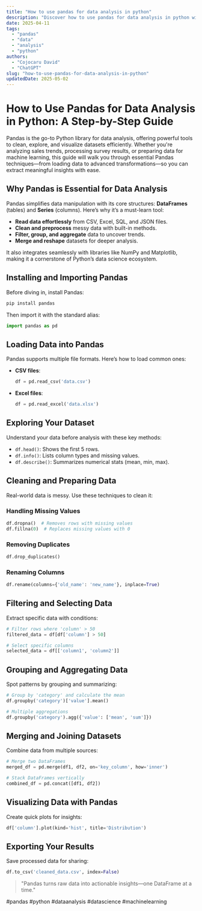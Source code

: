 ```yaml
---
title: "How to use pandas for data analysis in python"
description: "Discover how to use pandas for data analysis in python with this in-depth guide, providing actionable insights and practical tips to boost your knowledge and results."
date: 2025-04-11
tags:
  - "pandas"
  - "data"
  - "analysis"
  - "python"
authors:
  - "Cojocaru David"
  - "ChatGPT"
slug: "how-to-use-pandas-for-data-analysis-in-python"
updatedDate: 2025-05-02
---
```


# How to Use Pandas for Data Analysis in Python: A Step-by-Step Guide  

Pandas is the go-to Python library for data analysis, offering powerful tools to clean, explore, and visualize datasets efficiently. Whether you're analyzing sales trends, processing survey results, or preparing data for machine learning, this guide will walk you through essential Pandas techniques—from loading data to advanced transformations—so you can extract meaningful insights with ease.  

## Why Pandas is Essential for Data Analysis  

Pandas simplifies data manipulation with its core structures: **DataFrames** (tables) and **Series** (columns). Here’s why it’s a must-learn tool:  

- **Read data effortlessly** from CSV, Excel, SQL, and JSON files.  
- **Clean and preprocess** messy data with built-in methods.  
- **Filter, group, and aggregate** data to uncover trends.  
- **Merge and reshape** datasets for deeper analysis.  

It also integrates seamlessly with libraries like NumPy and Matplotlib, making it a cornerstone of Python’s data science ecosystem.  

## Installing and Importing Pandas  

Before diving in, install Pandas:  

```python
pip install pandas
```  

Then import it with the standard alias:  

```python
import pandas as pd
```  

## Loading Data into Pandas  

Pandas supports multiple file formats. Here’s how to load common ones:  

- **CSV files**:  
  ```python
  df = pd.read_csv('data.csv')
  ```  
- **Excel files**:  
  ```python
  df = pd.read_excel('data.xlsx')
  ```  

## Exploring Your Dataset  

Understand your data before analysis with these key methods:  

- `df.head()`: Shows the first 5 rows.  
- `df.info()`: Lists column types and missing values.  
- `df.describe()`: Summarizes numerical stats (mean, min, max).  

## Cleaning and Preparing Data  

Real-world data is messy. Use these techniques to clean it:  

### Handling Missing Values  

```python
df.dropna()  # Removes rows with missing values  
df.fillna(0)  # Replaces missing values with 0  
```  

### Removing Duplicates  

```python
df.drop_duplicates()  
```  

### Renaming Columns  

```python
df.rename(columns={'old_name': 'new_name'}, inplace=True)  
```  

## Filtering and Selecting Data  

Extract specific data with conditions:  

```python
# Filter rows where 'column' > 50  
filtered_data = df[df['column'] > 50]  

# Select specific columns  
selected_data = df[['column1', 'column2']]  
```  

## Grouping and Aggregating Data  

Spot patterns by grouping and summarizing:  

```python
# Group by 'category' and calculate the mean  
df.groupby('category')['value'].mean()  

# Multiple aggregations  
df.groupby('category').agg({'value': ['mean', 'sum']})  
```  

## Merging and Joining Datasets  

Combine data from multiple sources:  

```python
# Merge two DataFrames  
merged_df = pd.merge(df1, df2, on='key_column', how='inner')  

# Stack DataFrames vertically  
combined_df = pd.concat([df1, df2])  
```  

## Visualizing Data with Pandas  

Create quick plots for insights:  

```python
df['column'].plot(kind='hist', title='Distribution')  
```  

## Exporting Your Results  

Save processed data for sharing:  

```python
df.to_csv('cleaned_data.csv', index=False)  
```  

> "Pandas turns raw data into actionable insights—one DataFrame at a time."  

#pandas #python #dataanalysis #datascience #machinelearning